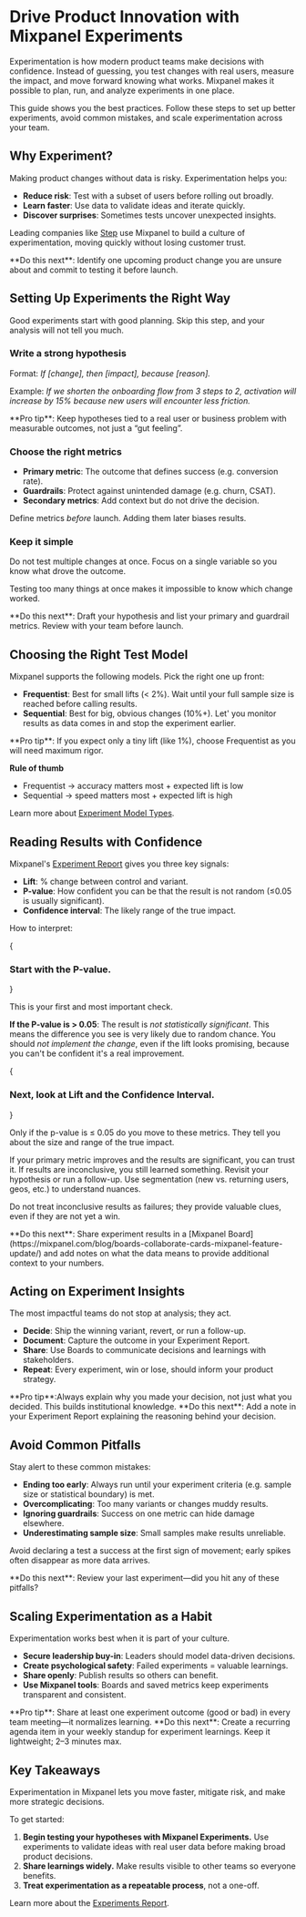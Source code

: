 
# Drive Product Innovation with Mixpanel Experiments

Experimentation is how modern product teams make decisions with confidence. Instead of guessing, you test changes with real users, measure the impact, and move forward knowing what works. Mixpanel makes it possible to plan, run, and analyze experiments in one place.

This guide shows you the best practices. Follow these steps to set up better experiments, avoid common mistakes, and scale experimentation across your team.

## Why Experiment?

Making product changes without data is risky. Experimentation helps you:

- **Reduce risk**: Test with a subset of users before rolling out broadly.
- **Learn faster**: Use data to validate ideas and iterate quickly.
- **Discover surprises**: Sometimes tests uncover unexpected insights.

Leading companies like [Step](https://mixpanel.com/customers/how-step-boosted-direct-deposits-by-14-with-mixpanels-experimentation/) use Mixpanel to build a culture of experimentation, moving quickly without losing customer trust.

<Callout>
    **Do this next**: Identify one upcoming product change you are unsure about and commit to testing it before launch.
</Callout>

## Setting Up Experiments the Right Way

Good experiments start with good planning. Skip this step, and your analysis will not tell you much.

### Write a strong hypothesis

Format: *If [change], then [impact], because [reason].*

Example: *If we shorten the onboarding flow from 3 steps to 2, activation will increase by 15% because new users will encounter less friction.*

<Callout type="info">
**Pro tip**: Keep hypotheses tied to a real user or business problem with measurable outcomes, not just a “gut feeling”.
</Callout>

### Choose the right metrics

- **Primary metric**: The outcome that defines success (e.g. conversion rate).
- **Guardrails**: Protect against unintended damage (e.g. churn, CSAT).
- **Secondary metrics**: Add context but do not drive the decision.

Define metrics *before* launch. Adding them later biases results.

### Keep it simple

Do not test multiple changes at once. Focus on a single variable so you know what drove the outcome.

Testing too many things at once makes it impossible to know which change worked.

<Callout>
**Do this next**: Draft your hypothesis and list your primary and guardrail metrics. Review with your team before launch.
</Callout>

## Choosing the Right Test Model

Mixpanel supports the following models. Pick the right one up front:

- **Frequentist**: Best for small lifts (< 2%). Wait until your full sample size is reached before calling results.
- **Sequential**: Best for big, obvious changes (10%+). Let' you monitor results as data comes in and stop the experiment earlier.

<Callout type="info">
**Pro tip**: If you expect only a tiny lift (like 1%), choose Frequentist as you will need maximum rigor.
</Callout>

**Rule of thumb**
- Frequentist → accuracy matters most + expected lift is low
- Sequential → speed matters most + expected lift is high

Learn more about [Experiment Model Types](/docs/reports/experiments#experiment-model-types).

## Reading Results with Confidence

Mixpanel's [Experiment Report](/docs/reports/experiments) gives you three key signals:

- **Lift**: % change between control and variant.
- **P-value**: How confident you can be that the result is not random (≤0.05 is usually significant).
- **Confidence interval**: The likely range of the true impact.

How to interpret:

<Steps>

{<h3>Start with the P-value.</h3>}

This is your first and most important check.

**If the P-value is > 0.05**: The result is *not statistically significant*. This means the difference you see is very likely due to random chance. You should *not implement the change*, even if the lift looks promising, because you can't be confident it's a real improvement.

{<h3>Next, look at Lift and the Confidence Interval.</h3>}

Only if the p-value is ≤ 0.05 do you move to these metrics. They tell you about the size and range of the true impact.

</Steps>

If your primary metric improves and the results are significant, you can trust it. If results are inconclusive, you still learned something. Revisit your hypothesis or run a follow-up. Use segmentation (new vs. returning users, geos, etc.) to understand nuances.

Do not treat inconclusive results as failures; they provide valuable clues, even if they are not yet a win.

<Callout>
**Do this next**: Share experiment results in a [Mixpanel Board](https://mixpanel.com/blog/boards-collaborate-cards-mixpanel-feature-update/) and add notes on what the data means to provide additional context to your numbers.
</Callout>

## Acting on Experiment Insights

The most impactful teams do not stop at analysis; they act.

- **Decide**: Ship the winning variant, revert, or run a follow-up.
- **Document**: Capture the outcome in your Experiment Report.
- **Share**: Use Boards to communicate decisions and learnings with stakeholders.
- **Repeat**: Every experiment, win or lose, should inform your product strategy.

<Callout type="info">
**Pro tip**:Always explain why you made your decision, not just what you decided. This builds institutional knowledge.
</Callout>

<Callout>
**Do this next**: Add a note in your Experiment Report explaining the reasoning behind your decision.
</Callout>

## Avoid Common Pitfalls

Stay alert to these common mistakes:

- **Ending too early**: Always run until your experiment criteria (e.g. sample size or statistical boundary) is met.
- **Overcomplicating**: Too many variants or changes muddy results.
- **Ignoring guardrails**: Success on one metric can hide damage elsewhere.
- **Underestimating sample size**: Small samples make results unreliable.

Avoid declaring a test a success at the first sign of movement; early spikes often disappear as more data arrives.

<Callout>
**Do this next**: Review your last experiment—did you hit any of these pitfalls?
</Callout>

## Scaling Experimentation as a Habit

Experimentation works best when it is part of your culture.

- **Secure leadership buy-in**: Leaders should model data-driven decisions.
- **Create psychological safety**: Failed experiments = valuable learnings.
- **Share openly**: Publish results so others can benefit.
- **Use Mixpanel tools**: Boards and saved metrics keep experiments transparent and consistent.

<Callout type="info">
    **Pro tip**: Share at least one experiment outcome (good or bad) in every team meeting—it normalizes learning.
</Callout>

<Callout>
**Do this next**: Create a recurring agenda item in your weekly standup for experiment learnings. Keep it lightweight; 2–3 minutes max.
</Callout>

## Key Takeaways

Experimentation in Mixpanel lets you move faster, mitigate risk, and make more strategic decisions. 

To get started:
1. **Begin testing your hypotheses with Mixpanel Experiments.** Use experiments to validate ideas with real user data before making broad product decisions.
2. **Share learnings widely.** Make results visible to other teams so everyone benefits.
3. **Treat experimentation as a repeatable process**, not a one-off.

Learn more about the [Experiments Report](/docs/reports/experiments).